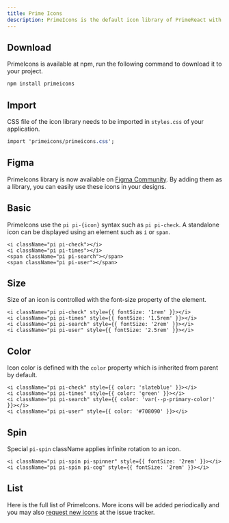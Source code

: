 ```yaml
---
title: Prime Icons
description: PrimeIcons is the default icon library of PrimeReact with over 250 open source icons developed by PrimeTek. PrimeIcons library is optional as PrimeReact components can use any icon with templating.
---
```


## Download

PrimeIcons is available at npm, run the following command to download it to your project.

```bash
npm install primeicons
```

## Import

CSS file of the icon library needs to be imported in `styles.css` of your application.

```css
import 'primeicons/primeicons.css';
```

## Figma

PrimeIcons library is now available on [Figma Community](https://www.figma.com/community/file/1354343849355792252/primeicons). By adding them as a library, you can easily use these icons in your designs.

## Basic

PrimeIcons use the `pi pi-{icon}` syntax such as `pi pi-check`. A standalone icon can be displayed using an element such as `i` or `span`.

<div className="card flex justify-center gap-4">
    <i className="pi pi-check"></i>
    <i className="pi pi-times"></i>
    <span className="pi pi-search"></span>
    <span className="pi pi-user"></span>
</div>

```tsx
<i className="pi pi-check"></i>
<i className="pi pi-times"></i>
<span className="pi pi-search"></span>
<span className="pi pi-user"></span>
```

## Size

Size of an icon is controlled with the font-size property of the element.

<div className="card flex justify-center items-center gap-4">
    <i className="pi pi-check" style={{ fontSize: '1rem' }}></i>
    <i className="pi pi-times" style={{ fontSize: '1.5rem' }}></i>
    <i className="pi pi-search" style={{ fontSize: '2rem' }}></i>
    <i className="pi pi-user" style={{ fontSize: '2.5rem' }}></i>
</div>

```tsx
<i className="pi pi-check" style={{ fontSize: '1rem' }}></i>
<i className="pi pi-times" style={{ fontSize: '1.5rem' }}></i>
<i className="pi pi-search" style={{ fontSize: '2rem' }}></i>
<i className="pi pi-user" style={{ fontSize: '2.5rem' }}></i>
```

## Color

Icon color is defined with the `color` property which is inherited from parent by default.

<div className="card flex justify-center items-center gap-4">
    <i className="pi pi-check" style={{ color: 'slateblue' }}></i>
    <i className="pi pi-times" style={{ color: 'green' }}></i>
    <i className="pi pi-search" style={{ color: 'var(--p-primary-color)' }}></i>
    <i className="pi pi-user" style={{ color: '#708090' }}></i>
</div>

```tsx
<i className="pi pi-check" style={{ color: 'slateblue' }}></i>
<i className="pi pi-times" style={{ color: 'green' }}></i>
<i className="pi pi-search" style={{ color: 'var(--p-primary-color)' }}></i>
<i className="pi pi-user" style={{ color: '#708090' }}></i>
```

## Spin

Special `pi-spin` className applies infinite rotation to an icon.

<div className="card flex justify-center gap-4">
    <i className="pi pi-spin pi-spinner" style={{ fontSize: '2rem' }}></i>
    <i className="pi pi-spin pi-cog" style={{ fontSize: '2rem' }}></i>
</div>

```tsx
<i className="pi pi-spin pi-spinner" style={{ fontSize: '2rem' }}></i>
<i className="pi pi-spin pi-cog" style={{ fontSize: '2rem' }}></i>
```

## List

Here is the full list of PrimeIcons. More icons will be added periodically and you may also [request new icons](https://github.com/primefaces/primeicons/issues) at the issue tracker.

<DocComponentViewer name="showcase:primeicons:icons-list" hideCode />
